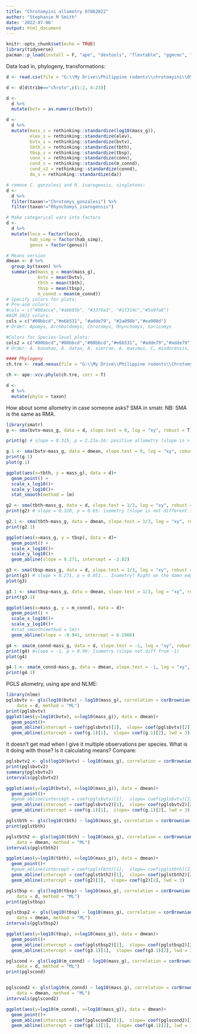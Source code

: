 ```yaml
---
title: "Chrotomyini allometry 07062022"
author: "Stephanie M Smith"
date: '2022-07-06'
output: html_document
---
```


```r
knitr::opts_chunk$set(echo = TRUE)
library(tidyverse)
pacman::p_load(install = F, "ape", "devtools", "flextable", "ggmcmc", "ggrepel", "gtools", "lattice","loo", "patchwork", "Rcpp", "remotes", "viridisLite")
```


Data load in, phylogeny, transformations:
```r
d <- read.csv(file = "G:\\My Drive\\Philippine rodents\\chrotomyini\\05062022 Philippine Murids segmentation parameters and morphological data - TBA data total BoneJ (full).csv", header = T)

d <- d[d$tribe=="chroto",c(1:2, 4:23)]

d <- 
  d %>% 
  mutate(bvtv = as.numeric(bvtv))

d <- 
  d %>%
  mutate(mass_s = rethinking::standardize(log10(mass_g)),
         elev_s = rethinking::standardize(elev), 
         bvtv_s = rethinking::standardize(bvtv),
         tbth_s = rethinking::standardize(tbth),
         tbsp_s = rethinking::standardize(tbsp),
         conn_s = rethinking::standardize(conn),
         cond_s = rethinking::standardize(m_connd),
         cond_s2 = rethinking::standardize(connd), 
         da_s = rethinking::standardize(da))

# remove C. gonzalesi and R. isarogensis, singletons:
d <- 
  d %>% 
  filter(taxon!="Chrotomys_gonzalesi") %>% 
  filter(taxon!="Rhynchomys_isarogensis")

# Make categorical vars into factors
d <- 
  d %>%
  mutate(loco = factor(loco), 
         hab_simp = factor(hab_simp),
         genus = factor(genus))

# Means version
dmean <- d %>%
  group_by(taxon) %>% 
  summarize(mass_g = mean(mass_g),
            bvtv = mean(bvtv),
            tbth = mean(tbth),
            tbsp = mean(tbsp),
            m_connd = mean(m_connd))
# Specify colors for plots:
# Pre-asm colors:
#cols = c("#86acca","#ab685b", "#3370a3", "#1f314c","#5a9fa8")
#ASM 2022 colors:
cols = c("#00bbcd","#e6b531", "#adde79", "#2a098b","#ea908d")
# Order: Apomys, Archboldomys, Chrotomys, Rhynchomys, Soricomys

#Colors for Species-level plots:
cols2 = c("#00bbcd","#00bbcd","#00bbcd","#e6b531", "#adde79","#adde79","#adde79", "#2a098b","#ea908d", "#ea908d", "#ea908d")
# Order: A. banahao, A. datae, A. sierrae, A. maximus, C, mindorensis, C. silaceus, C. whiteheadi, S. kalinga, S. leonardocoi, S. montanus, R. labo

#### Phylogeny
ch.tre <- read.nexus(file = "G:\\My Drive\\Philippine rodents\\Chrotomys\\analysis\\SMS_PRUNED_and_COLLAPSED_03292022_OTUsrenamed_Rowsey_PhBgMCC_LzChrotomyini.nex")

ch <- ape::vcv.phylo(ch.tre, corr = T)

d <- 
  d %>% 
  mutate(phylo = taxon)
```


How about some allometry in case someone asks?
SMA in smatr. NB: SMA is the same as RMA.
```r

library(smatr)
g <- sma(bvtv~mass_g, data = d, slope.test = 0, log = "xy", robust = T)

print(g) # slope = 0.315, p = 2.22e-16: positive allometry (slope is > 0). It's right around what the slope would be for isometry in a linear measurement, which is interesting, but there's no reason for it to be that because it is a dimensionless ratio. Bone Volume(mm^3)/Total volume (mm^3): the units cancel out. Right?

g.1 <- sma(bvtv~mass_g, data = dmean, slope.test = 0, log = "xy", robust = T)
print(g.1)
plot(g.1)
```

```r
ggplot(aes(x=tbth, y = mass_g), data = d)+
  geom_point() +
  scale_x_log10()+
  scale_y_log10()+
  stat_smooth(method = lm)

g2 <- sma(tbth~mass_g, data = d, slope.test = 1/3, log = "xy", robust = T)
print(g2) # slope = 0.328, p = 0.65: isometry (slope is not different from 1/3).  This differs from what Mielke et al 2018 uses because her body mass proxy is linear (she uses isometry = 1).

g2.1 <- sma(tbth~mass_g, data = dmean, slope.test = 1/3, log = "xy", robust = T)
print(g2.1)
```

```r

ggplot(aes(x=mass_g, y = tbsp), data = d)+
  geom_point() +
  scale_x_log10()+
  scale_y_log10()+
  geom_abline(slope = 0.271, intercept = -2.02)

g3 <- sma(tbsp~mass_g, data = d, slope.test = 1/3, log = "xy", robust = T)
print(g3) # slope = 0.271, p = 0.051... Isometry? Right on the damn edge. If it's negative allometry (slope is less than 1/3 is the test), it's very slight. This differs from what Mielke et al 2018 uses because her body mass proxy is linear (she uses isometry = 1).
plot(g3)

g3.1 <- sma(tbsp~mass_g, data = dmean, slope.test = 1/3, log = "xy", robust = T)
print(g3.1)
```

```r
ggplot(aes(x=mass_g, y = m_connd), data = d)+
  geom_point() +
  scale_x_log10()+
  scale_y_log10()+
  #stat_smooth(method = lm)+
  geom_abline(slope = -0.941, intercept = 6.1966)

g4 <- sma(m_connd~mass_g, data = d, slope.test = -1, log = "xy", robust = T) # isometric slope -1 because it's connectivity per unit volume (1/mm^3). This differs from what Mielke et al 2018 uses because her body mass proxy is linear (she uses -3).
print(g4) #slope = -1, p = 0.99: Isometry (slope not diff from -1)
plot(g4)

g4.1 <- sma(m_connd~mass_g, data = dmean, slope.test = -1, log = "xy", robust = T)
print(g4.1)
```


PGLS allometry, using ape and NLME:
```r
library(nlme)
pglsbvtv <- gls(log10(bvtv) ~ log10(mass_g), correlation = corBrownian(phy = ch.tre, form = ~taxon),
    data = d, method = "ML")
print(pglsbvtv)
ggplot(aes(y=log10(bvtv), x=log10(mass_g)), data = dmean)+
  geom_point()+
  geom_abline(intercept = coef(pglsbvtv)[1],  slope= coef(pglsbvtv)[2], col = "pink", lwd = 3)+
  geom_abline(intercept = coef(g.1)[1],  slope= coef(g.1)[2], lwd = 3)

```

It doesn't get mad when I give it multiple observations per species. What is it doing with those? Is it calculating means? Compare:
```r
pglsbvtv2 <- gls(log10(bvtv) ~ log10(mass_g), correlation = corBrownian(phy = ch.tre, form = ~taxon), data = dmean, method = "ML")
print(pglsbvtv2)
summary(pglsbvtv2)
intervals(pglsbvtv2)

ggplot(aes(y=log10(bvtv), x=log10(mass_g)), data = dmean)+
  geom_point()+
  #geom_abline(intercept = coef(pglsbvtv)[1],  slope= coef(pglsbvtv)[2], col = "pink", lwd = 3)+
  geom_abline(intercept = coef(pglsbvtv2)[1],  slope= coef(pglsbvtv2)[2], col = "pink", lwd = 3)+
  geom_abline(intercept = coef(g.1)[1],  slope= coef(g.1)[2], lwd = 3)

```

```r
pglstbth <- gls(log10(tbth) ~ log10(mass_g), correlation = corBrownian(phy = ch.tre, form = ~taxon),data = d, method = "ML")
print(pglstbth)

pglstbth2 <- gls(log10(tbth) ~ log10(mass_g), correlation = corBrownian(phy = ch.tre, form = ~taxon),
    data = dmean, method = "ML")
intervals(pglstbth2)

ggplot(aes(y=log10(tbth), x=log10(mass_g)), data = dmean)+
  geom_point()+
  #geom_abline(intercept = coef(pglstbth)[1],  slope= coef(pglstbth)[2], col = "pink", lwd = 3)+
  geom_abline(intercept = coef(pglstbth2)[1],  slope= coef(pglstbth2)[2], col = "pink", lwd = 3)+
  geom_abline(intercept = coef(g2)[1],  slope= coef(g2)[2], lwd = 3)

```
```r
pglstbsp <- gls(log10(tbsp) ~ log10(mass_g), correlation = corBrownian(phy = ch.tre, form = ~taxon),
    data = d, method = "ML")
print(pglstbsp)

pglstbsp2 <- gls(log10(tbsp) ~ log10(mass_g), correlation = corBrownian(phy = ch.tre, form = ~taxon),
    data = dmean, method = "ML")
intervals(pglstbsp2)

ggplot(aes(y=log10(tbsp), x=log10(mass_g)), data = dmean)+
  geom_point()+
  geom_abline(intercept = coef(pglstbsp2)[1],  slope= coef(pglstbsp2)[2], col = "pink", lwd = 3)+
  geom_abline(intercept = coef(g3.1)[1],  slope= coef(g3.1)[2], lwd = 3)
```

```r
pglscond <- gls(log10(m_connd) ~ log10(mass_g), correlation = corBrownian(phy = ch.tre, form = ~taxon),
    data = d, method = "ML")
print(pglscond)


pglscond2 <- gls(log10(m_connd) ~ log10(mass_g), correlation = corBrownian(phy = ch.tre, form = ~taxon),
    data = dmean, method = "ML")
intervals(pglscond2)

ggplot(aes(y=log10(m_connd), x=log10(mass_g)), data = dmean)+
  geom_point()+
  geom_abline(intercept = coef(pglscond2)[1],  slope= coef(pglscond2)[2], col = "pink", lwd = 3)+
  geom_abline(intercept = coef(g4.1)[1],  slope= coef(g4.1)[2], lwd = 3)
```

